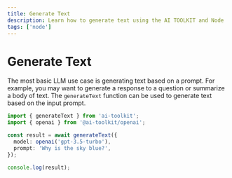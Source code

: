 ```yaml
---
title: Generate Text
description: Learn how to generate text using the AI TOOLKIT and Node
tags: ['node']
---
```


# Generate Text

The most basic LLM use case is generating text based on a prompt.
For example, you may want to generate a response to a question or summarize a body of text.
The `generateText` function can be used to generate text based on the input prompt.

```ts file='index.ts'
import { generateText } from 'ai-toolkit';
import { openai } from '@ai-toolkit/openai';

const result = await generateText({
  model: openai('gpt-3.5-turbo'),
  prompt: 'Why is the sky blue?',
});

console.log(result);
```
